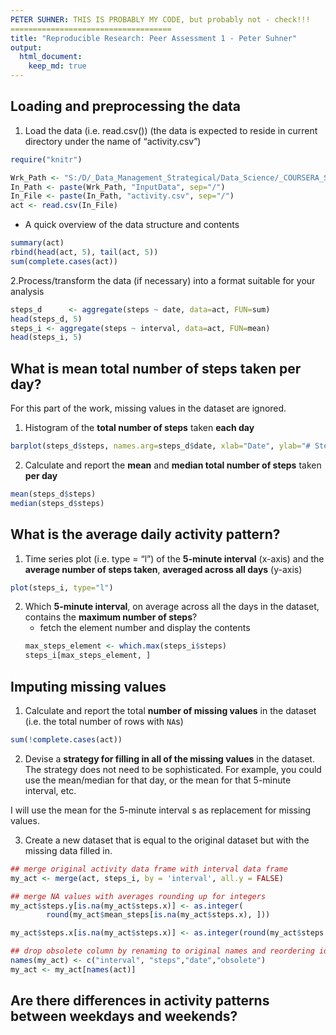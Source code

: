 ```yaml
---
PETER SUHNER: THIS IS PROBABLY MY CODE, but probably not - check!!!
====================================
title: "Reproducible Research: Peer Assessment 1 - Peter Suhner"
output: 
  html_document: 
    keep_md: true
---
```


## Loading and preprocessing the data
1. Load the data (i.e. read.csv())
   (the data is expected to reside in current directory under the name of "activity.csv")
```r
require("knitr")

Wrk_Path <- "S:/D/_Data_Management_Strategical/Data_Science/_COURSERA_STUFF/Course_5_Reproducible_Research/Peer_Assessment_1"
In_Path <- paste(Wrk_Path, "InputData", sep="/")
In_File <- paste(In_Path, "activity.csv", sep="/")
act <- read.csv(In_File)
```
- A quick overview of the data structure and contents
```r
summary(act)
rbind(head(act, 5), tail(act, 5))
sum(complete.cases(act))
```

2.Process/transform the data (if necessary) into a format suitable for your analysis
```r
steps_d      <- aggregate(steps ~ date, data=act, FUN=sum)
head(steps_d, 5)
steps_i <- aggregate(steps ~ interval, data=act, FUN=mean)
head(steps_i, 5)
```

## What is mean total number of steps taken per day?
For this part of the work, missing values in the dataset are ignored.

1. Histogram of the <b>total number of steps</b> 
   taken <b>each day</b>

```r
barplot(steps_d$steps, names.arg=steps_d$date, xlab="Date", ylab="# Steps")
```

2. Calculate and report the <b>mean</b> 
   and <b>median total number of steps</b> 
   taken <b>per day</b>
```r
mean(steps_d$steps)
median(steps_d$steps)
```

## What is the average daily activity pattern?
1. Time series plot (i.e. type = "l") of the <b>5-minute interval</b> (x-axis) 
   and the <b>average number of steps taken</b>, 
   <b>averaged across all days</b> (y-axis)
```r
plot(steps_i, type="l")
```


2. Which <b>5-minute interval</b>, 
   on average across all the days in the dataset, 
   contains the <b>maximum number of steps</b>?
   - fetch the element number and display the contents 
```r
max_steps_element <- which.max(steps_i$steps)
steps_i[max_steps_element, ]
```


## Imputing missing values
1. Calculate and report the total <b>number of missing values</b> in the
   dataset (i.e. the total number of rows with `NA`s)

```r
sum(!complete.cases(act))
```
2. Devise a <b>strategy for filling in all of the missing values</b> in the
   dataset. The strategy does not need to be sophisticated. For
   example, you could use the mean/median for that day, or the mean
   for that 5-minute interval, etc.

I will use the mean for the 5-minute interval s as replacement for missing
values.

3. Create a new dataset that is equal to the original dataset but with
   the missing data filled in.

```r
## merge original activity data frame with interval data frame
my_act <- merge(act, steps_i, by = 'interval', all.y = FALSE)

## merge NA values with averages rounding up for integers
my_act$steps.y[is.na(my_act$steps.x)] <- as.integer(
        round(my_act$mean_steps[is.na(my_act$steps.x), ]))

my_act$steps.x[is.na(my_act$steps.x)] <- as.integer(round(my_act$steps.y[is.na(my_act$steps.x)]))

## drop obsolete column by renaming to original names and reordering identical to original data frame
names(my_act) <- c("interval", "steps","date","obsolete")
my_act <- my_act[names(act)]
```




## Are there differences in activity patterns between weekdays and weekends?

